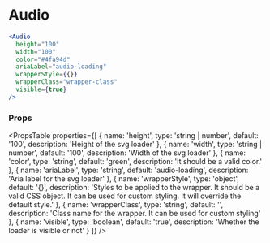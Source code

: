 ---
---

# Audio

```jsx live
<Audio
  height="100"
  width="100"
  color="#4fa94d"
  ariaLabel="audio-loading"
  wrapperStyle={{}}
  wrapperClass="wrapper-class"
  visible={true}
/>
```

### Props
<PropsTable
  properties={[
  {
    name: 'height',
    type: 'string | number',
    default: '100',
    description: 'Height of the svg loader'
  },
  {
    name: 'width',
    type: 'string | number',
    default: '100',
    description: 'Width of the svg loader'
  },
  {
    name: 'color',
    type: 'string',
    default: 'green',
    description: 'It should be a valid color.'
  },
  {
    name: 'ariaLabel',
    type: 'string',
    default: 'audio-loading',
    description: 'Aria label for the svg loader'
  },
  {
    name: 'wrapperStyle',
    type: 'object',
    default: '{}',
    description: 'Styles to be applied to the wrapper. It should be a valid CSS object. It can be used for custom styling. It will override the default style.'
  },
  {
    name: 'wrapperClass',
    type: 'string',
    default: '',
    description: 'Class name for the wrapper. It can be used for custom styling'
  },
  {
    name: 'visible',
    type: 'boolean',
    default: 'true',
    description: 'Whether the loader is visible or not'
  }
]}
/>
